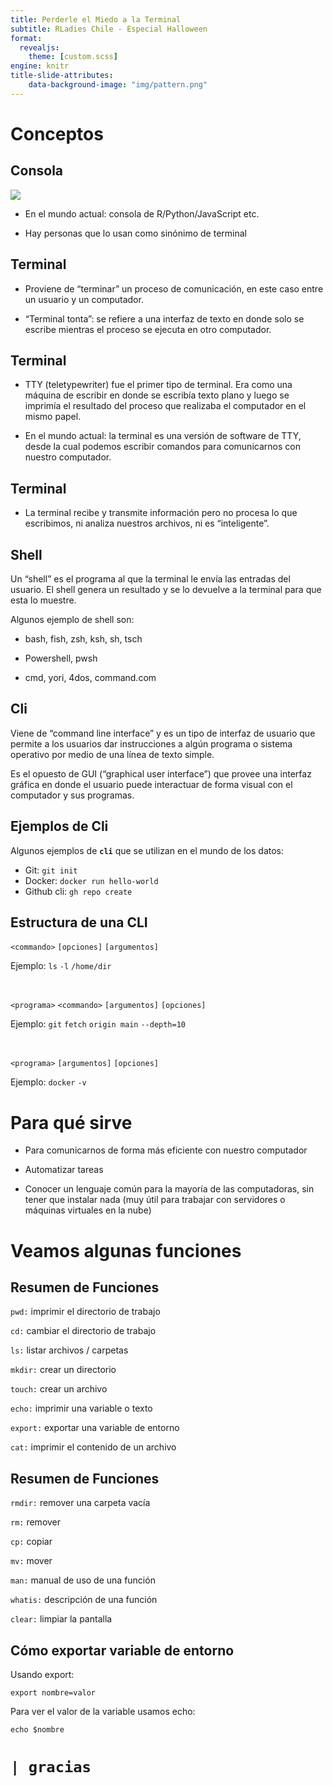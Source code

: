 ```yaml
---
title: Perderle el Miedo a la Terminal
subtitle: RLadies Chile - Especial Halloween
format: 
  revealjs:
    theme: [custom.scss]
engine: knitr
title-slide-attributes:
    data-background-image: "img/pattern.png"
---
```


# Conceptos {background-image="img/pattern.png"}

## Consola

:::{layout=[1,1]}

![](https://hanselmanblogcontent.azureedge.net/Windows-Live-Writer/23dece647ab5_14733/image_13b2c80d-a2d6-4429-8ca6-f053340897cc.png)

- En el mundo actual: consola de R/Python/JavaScript etc.

- Hay personas que lo usan como sinónimo de terminal

:::

## Terminal

- Proviene de "terminar" un proceso de comunicación, en este caso entre un usuario y un computador.

- "Terminal tonta": se refiere a una interfaz de texto en donde solo se escribe mientras el proceso se ejecuta en otro computador.

## Terminal

- TTY (teletypewriter) fue el primer tipo de terminal. Era como una máquina de escribir en donde se escribía texto plano y luego se imprimía el resultado del proceso que realizaba el computador en el mismo papel. 

- En el mundo actual: la terminal es una versión de software de TTY, desde la cual podemos escribir comandos para comunicarnos con nuestro computador. 

## Terminal

- La terminal recibe y transmite información pero no procesa lo que escribimos, ni analiza nuestros archivos, ni es "inteligente".


## Shell

Un "shell" es el programa al que la terminal le envía las entradas del usuario. El shell genera un resultado y se lo devuelve a la terminal para que esta lo muestre.

Algunos ejemplo de shell son:

- bash, fish, zsh, ksh, sh, tsch

- Powershell, pwsh

- cmd, yori, 4dos, command.com


## Cli

Viene de "command line interface" y es un tipo de interfaz de usuario que permite a los usuarios dar instrucciones a algún programa o sistema operativo por medio de una línea de texto simple.

Es el opuesto de GUI ("graphical user interface") que provee una interfaz gráfica en donde el usuario puede interactuar de forma visual con el computador y sus programas.

## Ejemplos de Cli

Algunos ejemplos de **`cli`** que se utilizan en el mundo de los datos:

- Git: `git init`
- Docker: `docker run hello-world`
- Github cli:  `gh repo create`

## Estructura de una CLI

`<commando>`{.verde}  `[opciones]`{.amarillo} `[argumentos]`{.rosa}

Ejemplo: `ls`{.verde} `-l`{.amarillo} `/home/dir`{.rosa}

<br>

`<programa>`{.naranjo} `<commando>`{.verde} `[argumentos]`{.rosa} `[opciones]`{.amarillo}

Ejemplo: `git`{.naranjo} `fetch`{.verde} `origin main`{.rosa} `--depth=10`{.amarillo}


<br>

`<programa>`{.naranjo} `[argumentos]`{.rosa} `[opciones]`{.amarillo}

Ejemplo: `docker`{.naranjo} `-v`{.amarillo}

# Para qué sirve

- Para comunicarnos de forma más eficiente con nuestro computador

- Automatizar tareas

- Conocer un lenguaje común para la mayoría de las computadoras, sin tener que instalar nada (muy útil para trabajar con servidores o máquinas virtuales en la nube)

# Veamos algunas funciones {background-image="img/pattern.png"}

## Resumen de Funciones

`pwd:` imprimir el directorio de trabajo

`cd:` cambiar el directorio de trabajo

`ls:` listar archivos / carpetas

`mkdir:` crear un directorio

`touch:` crear un archivo

`echo:` imprimir una variable o texto

`export:` exportar una variable de entorno

`cat:` imprimir el contenido de un archivo

## Resumen de Funciones

`rmdir:` remover una carpeta vacía

`rm:` remover

`cp:` copiar

`mv:` mover

`man:` manual de uso de una función

`whatis:` descripción de una función

`clear:` limpiar la pantalla

## Cómo exportar variable de entorno

Usando export:

```export nombre=valor```

Para ver el valor de la variable usamos echo:

```echo $nombre```


# `| gracias`{.naranjo}{background-image="img/pattern.png"}